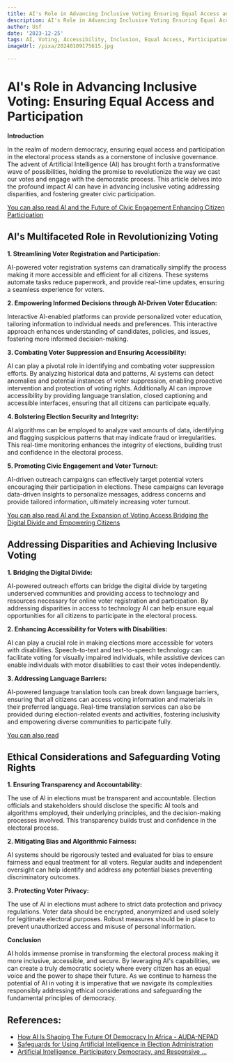 ```yaml
---
title: AI's Role in Advancing Inclusive Voting Ensuring Equal Access and Participation
description: AI's Role in Advancing Inclusive Voting Ensuring Equal Access and Participation
author: Usf
date: '2023-12-25'
tags: AI, Voting, Accessibility, Inclusion, Equal Access, Participation
imageUrl: /pixa/20240109175615.jpg

---
```

# AI's Role in Advancing Inclusive Voting: Ensuring Equal Access  and Participation

**Introduction**

In the realm of modern democracy, ensuring equal access and participation in the electoral process stands as a cornerstone of inclusive governance. The advent of Artificial Intelligence (AI) has brought forth a transformative wave of possibilities, holding the promise to revolutionize the  way we  cast our votes and engage with the democratic process. This article  delves into  the profound impact AI can have in advancing  inclusive voting addressing disparities, and fostering greater civic participation.

[You can also  read AI  and the Future of Civic Engagement Enhancing Citizen Participation](AI%20and%20the%20Future%20of%20Civic%20Engagement%20Enhancing%20Citizen%20Participation)


## AI's Multifaceted  Role in Revolutionizing Voting

**1. Streamlining Voter Registration  and Participation:**

AI-powered  voter registration systems can dramatically simplify the process making it more accessible and efficient for all citizens. These systems automate tasks reduce paperwork, and provide  real-time updates, ensuring  a  seamless experience  for voters.

**2.  Empowering Informed Decisions through AI-Driven Voter Education:**

Interactive AI-enabled platforms can provide personalized voter education, tailoring information to individual needs and preferences. This  interactive approach enhances understanding of candidates, policies, and issues, fostering more informed  decision-making.

**3. Combating Voter  Suppression and Ensuring Accessibility:**

AI  can play a pivotal role in identifying and combating voter suppression efforts. By analyzing historical  data and patterns, AI systems  can detect anomalies and potential instances of voter suppression, enabling proactive intervention and protection of voting rights. Additionally AI can improve accessibility by providing language translation, closed captioning and accessible interfaces, ensuring that all citizens can  participate equally.

**4. Bolstering Election Security and Integrity:**

AI algorithms can be employed to analyze vast amounts of data, identifying and flagging suspicious patterns that may indicate fraud or irregularities. This real-time monitoring enhances the integrity of elections,  building trust and confidence in the electoral process.

**5. Promoting  Civic Engagement and Voter Turnout:**

AI-driven outreach campaigns can effectively target potential voters encouraging their participation in elections. These campaigns can leverage data-driven insights  to personalize messages, address concerns and provide tailored information, ultimately increasing voter turnout.

[You can also read AI and the  Expansion of Voting Access Bridging the Digital Divide and Empowering Citizens](AI%20and%20the%20Expansion%20of%20Voting%20Access%20Bridging%20the%20Digital%20Divide%20and%20Empowering%20Citizens)


## Addressing Disparities and Achieving Inclusive Voting

**1. Bridging the Digital Divide:**

AI-powered outreach  efforts can bridge the digital  divide by targeting underserved communities and providing access to technology  and resources necessary for online voter registration and participation. By addressing disparities in access to technology AI can help ensure equal  opportunities for all citizens to  participate in the electoral process.

**2. Enhancing Accessibility for Voters  with  Disabilities:**

AI can  play a  crucial role in  making  elections more accessible for  voters with disabilities. Speech-to-text and text-to-speech  technology can facilitate voting for visually impaired  individuals, while assistive devices can enable individuals with motor  disabilities to cast their votes  independently.

**3. Addressing Language Barriers:**

AI-powered language translation tools  can break  down language barriers, ensuring that all citizens can access voting information and  materials in their preferred language. Real-time translation services can also be provided during election-related events and activities, fostering inclusivity  and empowering diverse communities to participate  fully.

[You can also read  ]()


## Ethical Considerations and Safeguarding Voting Rights

**1. Ensuring Transparency and Accountability:**

The use of AI in elections must be transparent and accountable. Election officials and  stakeholders should disclose the specific AI tools and algorithms  employed, their underlying principles, and the decision-making processes involved. This transparency builds trust and confidence in the electoral process.

**2. Mitigating Bias and Algorithmic Fairness:**

AI systems  should be rigorously tested and evaluated for bias to  ensure fairness and equal treatment for  all voters. Regular audits  and independent oversight can help identify  and  address any potential biases preventing discriminatory outcomes.

**3. Protecting Voter Privacy:**

The use  of  AI in elections must adhere to strict data protection and privacy regulations. Voter data should  be encrypted, anonymized and used solely for legitimate electoral purposes. Robust measures  should be in place to prevent unauthorized  access and misuse  of  personal information.

**Conclusion**

AI holds immense promise in transforming the electoral process making it more inclusive, accessible, and secure. By leveraging AI's  capabilities, we can create a truly democratic society where every citizen has an  equal voice and the  power to shape their  future. As we  continue to harness the potential of AI in voting it is imperative that we navigate its complexities responsibly addressing ethical considerations and safeguarding the fundamental principles of democracy.

## References:
- [How AI Is Shaping The Future Of Democracy In Africa - AUDA-NEPAD](https://www.nepad.org/blog/empowering-fair-and-inclusive-elections-how-ai-shaping-future-of-democracy-africa)
- [Safeguards for Using Artificial Intelligence in Election Administration](https://www.brennancenter.org/our-work/research-reports/safeguards-using-artificial-intelligence-election-administration)
- [Artificial Intelligence, Participatory Democracy, and Responsive ...](https://www.brennancenter.org/our-work/research-reports/artificial-intelligence-participatory-democracy-and-responsive-government)
